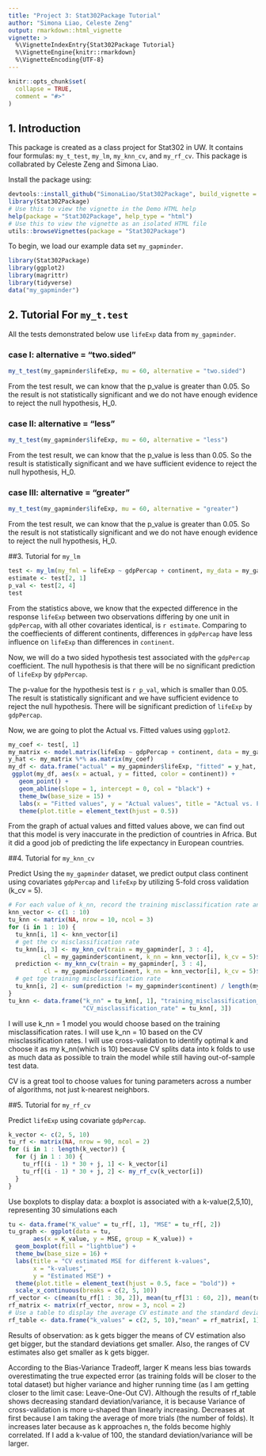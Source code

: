 ```yaml
---
title: "Project 3: Stat302Package Tutorial"
author: "Simona Liao, Celeste Zeng"
output: rmarkdown::html_vignette
vignette: >
  %\VignetteIndexEntry{Stat302Package Tutorial}
  %\VignetteEngine{knitr::rmarkdown}
  %\VignetteEncoding{UTF-8}
---
```


```r
knitr::opts_chunk$set(
  collapse = TRUE,
  comment = "#>"
)
```

## 1. Introduction

This package is created as a class project for Stat302 in UW. It contains four formulas: `my_t_test`, `my_lm`, `my_knn_cv`, and `my_rf_cv`.
This package is collabrated by Celeste Zeng and Simona Liao.

Install the package using:
```r
devtools::install_github("SimonaLiao/Stat302Package", build_vignette = TRUE, build_opts = c())
library(Stat302Package)
# Use this to view the vignette in the Demo HTML help
help(package = "Stat302Package", help_type = "html")
# Use this to view the vignette as an isolated HTML file
utils::browseVignettes(package = "Stat302Package")
```
To begin, we load our example data set `my_gapminder`.

```r
library(Stat302Package)
library(ggplot2)
library(magrittr)
library(tidyverse)
data("my_gapminder")
```

## 2. Tutorial For `my_t.test`
All the tests demonstrated below use `lifeExp` data from `my_gapminder`.

### case I: alternative = "two.sided"
  \begin{align}
  H_0: \mu &= 60,\\
  H_a: \mu &\neq 60.
  \end{align}
 
```r
my_t_test(my_gapminder$lifeExp, mu = 60, alternative = "two.sided")
```

From the test result, we can know that the p_value is greater than 0.05. So the result is not statistically significant and we do not have enough evidence to reject the null hypothesis, H_0.

### case II: alternative = "less"
  \begin{align}
  H_0: \mu &= 60,\\
  H_a: \mu &< 60.
  \end{align}
```r
my_t_test(my_gapminder$lifeExp, mu = 60, alternative = "less")
```
From the test result, we can know that the p_value is less than 0.05. So the result is statistically significant and we have sufficient evidence to reject the null hypothesis, H_0.

### case III: alternative = "greater"
  \begin{align}
  H_0: \mu &= 60,\\
  H_a: \mu &> 60.
  \end{align}
  
```r
my_t_test(my_gapminder$lifeExp, mu = 60, alternative = "greater")
```

From the test result, we can know that the p_value is greater than 0.05. So the result is not statistically significant and we do not have enough evidence to reject the null hypothesis, H_0.

##3. Tutorial for `my_lm`

```r
test <- my_lm(my_fml = lifeExp ~ gdpPercap + continent, my_data = my_gapminder)
estimate <- test[2, 1]
p_val <- test[2, 4]
test
```

From the statistics above, we know that the expected difference in the response `lifeExp` between two observations differing by one unit in `gdpPercap`, with all other covariates identical, is `r estimate`. Comparing to the coeffiecients of different continents, differences in `gdpPercap` have less influence on `lifeExp` than differences in `continent`.

Now, we will do a two sided hypothesis test associated with the `gdpPercap` coefficient. The null hypothesis is that there will be no significant prediction of `lifeExp` by `gdpPercap`.

  \begin{align}
  H_0: \beta &= 0,\\
  H_a: \beta &\neq 0.
  \end{align}

The p-value for the hypothesis test is `r p_val`, which is smaller than 0.05. The result is statistically significant and we have sufficient evidence to reject the null hypothesis. There will be significant prediction of `lifeExp` by `gdpPercap`.

Now, we are going to plot the Actual vs. Fitted values using `ggplot2`.
  
```r
my_coef <- test[, 1]
my_matrix <- model.matrix(lifeExp ~ gdpPercap + continent, data = my_gapminder)
y_hat <- my_matrix %*% as.matrix(my_coef)
my_df <- data.frame("actual" = my_gapminder$lifeExp, "fitted" = y_hat, "continent" = my_gapminder$continent)
 ggplot(my_df, aes(x = actual, y = fitted, color = continent)) +
   geom_point() +
   geom_abline(slope = 1, intercept = 0, col = "black") + 
   theme_bw(base_size = 15) +
   labs(x = "Fitted values", y = "Actual values", title = "Actual vs. Fitted") + 
   theme(plot.title = element_text(hjust = 0.5))
```

From the graph of actual values and fitted values above, we can find out that this model is very inaccurate in the prediction of countries in Africa. But it did a good job of predicting the life expectancy in European countries.

##4. Tutorial for `my_knn_cv` 

Predict Using the `my_gapminder` dataset, we predict output class continent using covariates `gdpPercap` and `lifeExp` by utilizing 5-fold cross validation (k_cv = 5).

```r
# For each value of k_nn, record the training misclassification rate and the CV misclassification rate
knn_vector <- c(1 : 10)
tu_knn <- matrix(NA, nrow = 10, ncol = 3)
for (i in 1 : 10) {
  tu_knn[i, 1] <- knn_vector[i]
  # get the cv misclassification rate
  tu_knn[i, 3] <- my_knn_cv(train = my_gapminder[, 3 : 4], 
          cl = my_gapminder$continent, k_nn = knn_vector[i], k_cv = 5)$cv_err
  prediction <- my_knn_cv(train = my_gapminder[, 3 : 4], 
          cl = my_gapminder$continent, k_nn = knn_vector[i], k_cv = 5)$class
  # get tge training misclassification rate
  tu_knn[i, 2] <- sum(prediction != my_gapminder$continent) / length(my_gapminder$continent)
}
tu_knn <- data.frame("k_nn" = tu_knn[, 1], "training_misclassification_rate" = tu_knn[, 2], 
                     "CV_misclassification_rate" = tu_knn[, 3])
```

I will use k_nn = 1 model you would choose based on the training misclassification rates. I will use k_nn = 10 based on the CV misclassification rates. I will use cross-validation to identify optimal k and choose it as my k_nn(which is 10) because CV splits data into k folds to use as much data as possible to train the model while still having out-of-sample test data.

CV is a great tool to choose values for tuning parameters across a number of algorithms, not just k-nearest neighbors.

##5. Tutorial for `my_rf_cv`

Predict `lifeExp` using covariate `gdpPercap`.

```r
k_vector <- c(2, 5, 10)
tu_rf <- matrix(NA, nrow = 90, ncol = 2)
for (i in 1 : length(k_vector)) {
  for (j in 1 : 30) {
    tu_rf[(i - 1) * 30 + j, 1] <- k_vector[i]
    tu_rf[(i - 1) * 30 + j, 2] <- my_rf_cv(k_vector[i])
  }
}
```
Use boxplots to display data: a boxplot is associated with a k-value(2,5,10),
representing 30 simulations each
```r
tu <- data.frame("K_value" = tu_rf[, 1], "MSE" = tu_rf[, 2])
tu_graph <- ggplot(data = tu,
       aes(x = K_value, y = MSE, group = K_value)) +
  geom_boxplot(fill = "lightblue") +
  theme_bw(base_size = 16) +
  labs(title = "CV estimated MSE for different k-values",
       x = "k-values",
       y = "Estimated MSE") + 
  theme(plot.title = element_text(hjust = 0.5, face = "bold")) +
  scale_x_continuous(breaks = c(2, 5, 10)) 
rf_vector <- c(mean(tu_rf[1 : 30, 2]), mean(tu_rf[31 : 60, 2]), mean(tu_rf[61 : 90, 2]), sd(tu_rf[1 : 30, 2]), sd(tu_rf[31 : 60, 2]), sd(tu_rf[61 : 90, 2]))
rf_matrix <- matrix(rf_vector, nrow = 3, ncol = 2)
# Use a table to display the average CV estimate and the standard deviation of the CV estimates across k
rf_table <- data.frame("k_values" = c(2, 5, 10),"mean" = rf_matrix[, 1], "sd" = rf_matrix[, 2])

```

Results of observation: as k gets bigger the means of CV estimation also get bigger, but the standard deviations get smaller. Also, the ranges of CV estimates also get smaller as k gets bigger.

According to the Bias-Variance Tradeoff, larger K means less bias towards overestimating the true expected error (as training folds will be closer to the total dataset) but higher variance and higher running time (as I am getting closer to the limit case: Leave-One-Out CV).
Although the results of rf_table shows decreasing standard deviation/variance, it is because Variance of cross-validation is more u-shaped than linearly increasing. Decreases at first because I am taking the average of more trials (the number of folds). It increases later because as k approaches n, the folds become highly correlated. If I add a k-value of 100, the standard deviation/variance will be larger.
